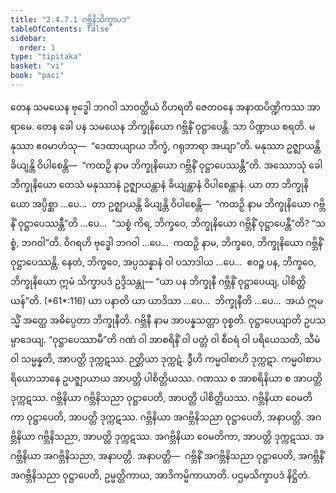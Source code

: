 ```yaml
---
title: "2.4.7.1 ဂဗ္ဘိနိသိက္ခာပဒ"
tableOfContents: false
sidebar:
  order: 1
type: "tipitaka"
basket: "vi"
book: "paci"
---
```



<DynamicBreadcrumb />

<Division number="1067" book="paci">

<Paragraph number="3181" book="paci">
တေန သမယေန ဗုဒ္ဓေါ ဘဂဝါ သာဝတ္ထိယံ ဝိဟရတိ ဇေတဝနေ အနာထပိဏ္ဍိကဿ အာရာမေ. တေန ခေါ ပန သမယေန ဘိက္ခုနိယော ဂဗ္ဘိနိံ ဝုဋ္ဌာပေန္တိ. သာ ပိဏ္ဍာယ စရတိ. မနုဿာ ဧဝမာဟံသု—  “ဒေထာယျာယ ဘိက္ခံ, ဂရုဘာရာ အယျာ”တိ.
</Paragraph>

<Paragraph number="3182" book="paci">
မနုဿာ ဥဇ္ဈာယန္တိ ခိယျန္တိ ဝိပါစေန္တိ—  “ကထဉှိ နာမ ဘိက္ခုနိယော ဂဗ္ဘိနိံ ဝုဋ္ဌာပေဿန္တီ”တိ.
</Paragraph>

<Paragraph number="3183" book="paci">
အဿောသုံ ခေါ ဘိက္ခုနိယော တေသံ မနုဿာနံ ဥဇ္ဈာယန္တာနံ ခိယျန္တာနံ ဝိပါစေန္တာနံ. ယာ တာ ဘိက္ခုနိယော အပ္ပိစ္ဆာ …ပေ…  တာ ဥဇ္ဈာယန္တိ ခိယျန္တိ ဝိပါစေန္တိ—  “ကထဉှိ နာမ ဘိက္ခုနိယော ဂဗ္ဘိနိံ ဝုဋ္ဌာပေဿန္တီ”တိ …ပေ…  “သစ္စံ ကိရ, ဘိက္ခဝေ, ဘိက္ခုနိယော ဂဗ္ဘိနိံ ဝုဋ္ဌာပေန္တီ”တိ? “သစ္စံ, ဘဂဝါ”တိ. ဝိဂရဟိ ဗုဒ္ဓေါ ဘဂဝါ …ပေ…  ကထဉှိ နာမ, ဘိက္ခဝေ, ဘိက္ခုနိယော ဂဗ္ဘိနိံ ဝုဋ္ဌာပေဿန္တိ. နေတံ, ဘိက္ခဝေ, အပ္ပသန္နာနံ ဝါ ပသာဒါယ …ပေ…  ဧဝဉ္စ ပန, ဘိက္ခဝေ, ဘိက္ခုနိယော ဣမံ သိက္ခာပဒံ ဥဒ္ဒိသန္တု—
</Paragraph>

</Division>
<Division number="1068" book="paci">

<Paragraph number="3184" book="paci">
<Emphasis>“ယာ ပန ဘိက္ခုနီ ဂဗ္ဘိနိံ ဝုဋ္ဌာပေယျ, ပါစိတ္တိယန်”</Emphasis>တိ. (*61*:<Emphasis>116</Emphasis>)
</Paragraph>

</Division>
<Division number="1069" book="paci">

<Paragraph number="3185" book="paci">
<Emphasis>ယာ ပနာ</Emphasis>တိ ယာ ယာဒိသာ …ပေ…  <Emphasis>ဘိက္ခုနီ</Emphasis>တိ …ပေ…  အယံ ဣမသ္မိံ အတ္ထေ အဓိပ္ပေတာ ဘိက္ခုနီတိ.
</Paragraph>

<Paragraph number="3186" book="paci">
<Emphasis>ဂဗ္ဘိနီ</Emphasis> နာမ အာပန္နသတ္တာ ဝုစ္စတိ. <Emphasis>ဝုဋ္ဌာပေယျာ</Emphasis>တိ ဥပသမ္ပာဒေယျ.
</Paragraph>

<Paragraph number="3187" book="paci">
“ဝုဋ္ဌာပေဿာမီ”တိ ဂဏံ ဝါ အာစရိနိံ ဝါ ပတ္တံ ဝါ စီဝရံ ဝါ ပရိယေသတိ, သီမံ ဝါ သမ္မန္နတိ, အာပတ္တိ ဒုက္ကဋဿ. ဉတ္တိယာ ဒုက္ကဋံ. ဒွီဟိ ကမ္မဝါစာဟိ ဒုက္ကဋာ. ကမ္မဝါစာပရိယောသာနေ ဥပဇ္ဈာယာယ အာပတ္တိ ပါစိတ္တိယဿ. ဂဏဿ စ အာစရိနိယာ စ အာပတ္တိ ဒုက္ကဋဿ.
</Paragraph>

</Division>
<Division number="1070" book="paci">

<Paragraph number="3188" book="paci">
ဂဗ္ဘိနိယာ ဂဗ္ဘိနိသညာ ဝုဋ္ဌာပေတိ, အာပတ္တိ ပါစိတ္တိယဿ. ဂဗ္ဘိနိယာ ဝေမတိကာ ဝုဋ္ဌာပေတိ, အာပတ္တိ ဒုက္ကဋဿ. ဂဗ္ဘိနိယာ အဂဗ္ဘိနိသညာ ဝုဋ္ဌာပေတိ, အနာပတ္တိ. အဂဗ္ဘိနိယာ ဂဗ္ဘိနိသညာ, အာပတ္တိ ဒုက္ကဋဿ. အဂဗ္ဘိနိယာ ဝေမတိကာ, အာပတ္တိ ဒုက္ကဋဿ. အဂဗ္ဘိနိယာ အဂဗ္ဘိနိသညာ, အနာပတ္တိ.
</Paragraph>

</Division>
<Division number="1071" book="paci">

<Paragraph number="3189" book="paci">
အနာပတ္တိ—  ဂဗ္ဘိနိံ အဂဗ္ဘိနိသညာ ဝုဋ္ဌာပေတိ, အဂဗ္ဘိနိံ အဂဗ္ဘိနိသညာ ဝုဋ္ဌာပေတိ, ဥမ္မတ္တိကာယ, အာဒိကမ္မိကာယာတိ.

</Paragraph>
</Division>

<Paragraph number="3190" type="center" book="paci">
ပဌမသိက္ခာပဒံ နိဋ္ဌိတံ.
</Paragraph>